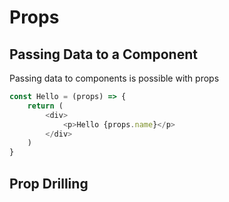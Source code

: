 # Props

## Passing Data to a Component

Passing data to components is possible with props

```js copy
const Hello = (props) => {
    return (
        <div>
            <p>Hello {props.name}</p>
        </div>
    )
}
```

## Prop Drilling